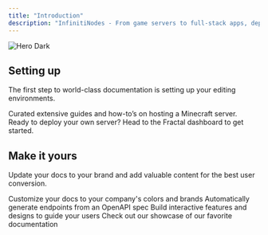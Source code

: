 ```yaml
---
title: "Introduction"
description: "InfinitiNodes - From game servers to full-stack apps, deploy instantly in 6 global regions.Enterprise-grade infrastructure with no hidden costs - truly free forever."
---
```




<img alt="Hero Dark" classname="hidden dark:block" src="/InfinitiNodesNoBackgroundpngsmall.png" />

## Setting up

The first step to world-class documentation is setting up your editing environments.



<CardGroup cols={2}>
  <Card title="Minecraft Guide" icon="cubes">
    Curated extensive guides and how-to’s on hosting a Minecraft server.
  </Card>

  <Card title="Ready!?" icon="rocket">
    Ready to deploy your own server? Head to the Fractal dashboard to get started.
  </Card>
</CardGroup>

## Make it yours

Update your docs to your brand and add valuable content for the best user conversion.

<CardGroup cols={2}>
  <Card title="Customize Style" icon="palette" href="https://mintlify.com/docs/settings/global">
    Customize your docs to your company's colors and brands
  </Card>

  <Card title="Reference APIs" icon="code" href="https://mintlify.com/docs/api-playground/openapi">
    Automatically generate endpoints from an OpenAPI spec
  </Card>

  <Card title="Add Components" icon="screwdriver-wrench" href="https://mintlify.com/docs/content/components/accordions">
    Build interactive features and designs to guide your users
  </Card>

  <Card title="Get Inspiration" icon="stars" href="https://mintlify.com/customers">
    Check out our showcase of our favorite documentation
  </Card>
</CardGroup>